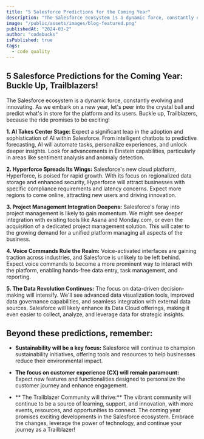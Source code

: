 ```yaml
---
title: "5 Salesforce Predictions for the Coming Year"
description: "The Salesforce ecosystem is a dynamic force, constantly evolving and innovating. As we embark on a new year, let's peer into the crystal ball and predict what's in store for the platform and its users. Buckle up, Trailblazers, because the ride promises to be exciting!"
image: "/public/assets/images/blog-featured.png"
publishedAt: "2024-03-2"
author: "codebucks"
isPublished: true
tags:
  - code quality
---
```


## 5 Salesforce Predictions for the Coming Year: Buckle Up, Trailblazers!

The Salesforce ecosystem is a dynamic force, constantly evolving and innovating. As we embark on a new year, let's peer into the crystal ball and predict what's in store for the platform and its users. Buckle up, Trailblazers, because the ride promises to be exciting!

**1. AI Takes Center Stage:** Expect a significant leap in the adoption and sophistication of AI within Salesforce. From intelligent chatbots to predictive forecasting, AI will automate tasks, personalize experiences, and unlock deeper insights. Look for advancements in Einstein capabilities, particularly in areas like sentiment analysis and anomaly detection.

**2. Hyperforce Spreads Its Wings:** Salesforce's new cloud platform, Hyperforce, is poised for rapid growth. With its focus on regionalized data storage and enhanced security, Hyperforce will attract businesses with specific compliance requirements and latency concerns. Expect more regions to come online, attracting new users and driving innovation.

**3. Project Management Integration Deepens:** Salesforce's foray into project management is likely to gain momentum. We might see deeper integration with existing tools like Asana and Monday.com, or even the acquisition of a dedicated project management solution. This will cater to the growing demand for a unified platform managing all aspects of the business.

**4. Voice Commands Rule the Realm:** Voice-activated interfaces are gaining traction across industries, and Salesforce is unlikely to be left behind. Expect voice commands to become a more prominent way to interact with the platform, enabling hands-free data entry, task management, and reporting.

**5. The Data Revolution Continues:** The focus on data-driven decision-making will intensify. We'll see advanced data visualization tools, improved data governance capabilities, and seamless integration with external data sources. Salesforce will likely enhance its Data Cloud offerings, making it even easier to collect, analyze, and leverage data for strategic insights.

## Beyond these predictions, remember:

- **Sustainability will be a key focus:** Salesforce will continue to champion sustainability initiatives, offering tools and resources to help businesses reduce their environmental impact.

- **The focus on customer experience (CX) will remain paramount:** Expect new features and functionalities designed to personalize the customer journey and enhance engagement.

- ** The Trailblazer Community will thrive:** The vibrant community will continue to be a source of learning, support, and innovation, with more events, resources, and opportunities to connect.
  The coming year promises exciting developments in the Salesforce ecosystem. Embrace the changes, leverage the power of technology, and continue your journey as a Trailblazer!
